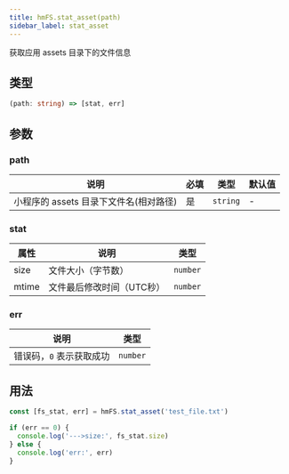 ```yaml
---
title: hmFS.stat_asset(path)
sidebar_label: stat_asset
---
```


获取应用 assets 目录下的文件信息

## 类型

```ts
(path: string) => [stat, err]
```

## 参数

### path

| 说明                                  | 必填 | 类型     | 默认值 |
| ------------------------------------- | ---- | -------- | ------ |
| 小程序的 assets 目录下文件名(相对路径) | 是   | `string` | -      |

### stat

| 属性  | 说明     | 类型     |
| ----- | -------- | -------- |
| size  | 文件大小（字节数） | `number` |
| mtime | 文件最后修改时间（UTC秒） | `number` |

### err

| 说明                     | 类型     |
| ------------------------ | -------- |
| 错误码，`0` 表示获取成功 | `number` |

## 用法

```js
const [fs_stat, err] = hmFS.stat_asset('test_file.txt')

if (err == 0) {
  console.log('--->size:', fs_stat.size)
} else {
  console.log('err:', err)
}
```
